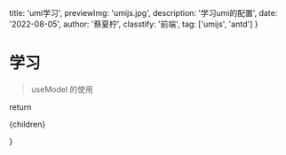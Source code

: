   title: 'umi学习',
  previewImg: 'umijs.jpg',
  description: '学习umi的配置',
  date: '2022-08-05',
  author: '蔡夏柠',
  classtify: '前端',
  tag: ['umijs', 'antd']
}

# 学习

> useModel 的使用


return <div>
{children}

</div>
}
